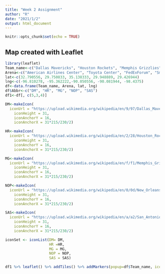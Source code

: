 ---
title: "Week 2 Assignment"
author: "R"
date: "2021/1/2"
output: html_document
---

```{r setup, include=FALSE}
knitr::opts_chunk$set(echo = TRUE)
```

## Map created with Leaflet

```{r, echo=FALSE}
library(leaflet)
Team_name<-c("Dallas Mavericks", "Houston Rockets", "Memphis Grizzlies", "New Orleans Pelicans", "San Antonio Spurs")
Arena<-c("American Airlines Center", "Toyota Center", "FedExForum", "Smoothie King Center", "AT&T Center")
lat<-c(32.790556, 29.750833, 35.138333, 29.948889, 29.426944)
lng<-c(-96.810278, -95.362222,-90.050556, -90.081944, -98.4375)
df<-data.frame(Team_name, Arena, lat, lng)
df$Abbr<-c("DM", "HR", "MG", "NOP", "SAS")
df1<-df[, c(5,3,4)]

DM<-makeIcon(
  iconUrl = "https://upload.wikimedia.org/wikipedia/en/9/97/Dallas_Mavericks_logo.svg", iconWidth = 31*215/230,
    iconHeight = 31, 
    iconAnchorY = 16,
    iconAnchorX = 31*215/230/2)

HR<-makeIcon(
  iconUrl = "https://upload.wikimedia.org/wikipedia/en/2/28/Houston_Rockets.svg", iconWidth = 31*215/230,
    iconHeight = 31, 
    iconAnchorY = 16,
    iconAnchorX = 31*215/230/2)

MG<-makeIcon(
  iconUrl = "https://upload.wikimedia.org/wikipedia/en/f/f1/Memphis_Grizzlies.svg", iconWidth = 31*215/230,
    iconHeight = 31, 
    iconAnchorY = 16,
    iconAnchorX = 31*215/230/2)

NOP<-makeIcon(
  iconUrl = "https://upload.wikimedia.org/wikipedia/en/0/0d/New_Orleans_Pelicans_logo.svg", iconWidth = 31*215/230,
    iconHeight = 31, 
    iconAnchorY = 16,
    iconAnchorX = 31*215/230/2)

SAS<-makeIcon(
  iconUrl = "https://upload.wikimedia.org/wikipedia/en/a/a2/San_Antonio_Spurs.svg", iconWidth = 31*215/230,
    iconHeight = 31, 
    iconAnchorY = 16,
    iconAnchorX = 31*215/230/2)

iconSet <- iconList(DM= DM,
                    HR =HR, 
                    MG = MG,
                    NOP = NOP,
                    SAS = SAS)

df1 %>% leaflet() %>% addTiles() %>% addMarkers(popup=df$Team_name, icon=~iconSet[Abbr])
```